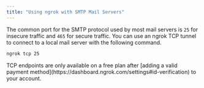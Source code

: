 ```yaml
---
title: "Using ngrok with SMTP Mail Servers"
---
```

The common port for the SMTP protocol used by most mail servers is `25` for insecure traffic and `465` for secure traffic. You can use an ngrok TCP tunnel to connect to a local mail server with the following command.

```bash
ngrok tcp 25
```

<Warning>
TCP endpoints are only available on a free plan after [adding a valid payment method](https://dashboard.ngrok.com/settings#id-verification) to your account.
</Warning>

